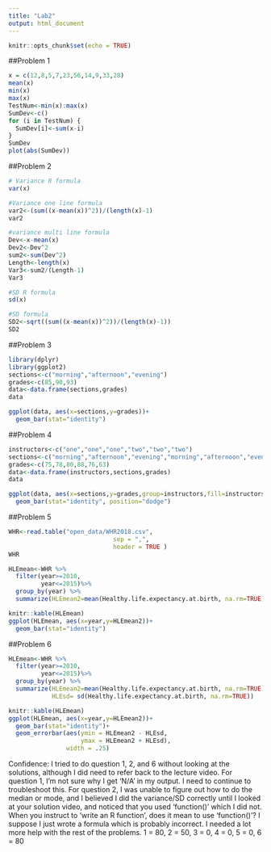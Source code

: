 ```yaml
---
title: "Lab2"
output: html_document
---
```


```r
knitr::opts_chunk$set(echo = TRUE)
```
##Problem 1

```r
x = c(12,8,5,7,23,56,14,9,33,28)
mean(x)
min(x)
max(x)
TestNum<-min(x):max(x)
SumDev<-c()
for (i in TestNum) {
  SumDev[i]<-sum(x-i)
}
SumDev
plot(abs(SumDev))
```



##Problem 2

```r
# Variance R formula
var(x)

#Variance one line formula
var2<-(sum((x-mean(x))^2))/(length(x)-1)
var2

#variance multi line formula
Dev<-x-mean(x)
Dev2<-Dev^2
sum2<-sum(Dev^2)
Length<-length(x)
Var3<-sum2/(Length-1)
Var3

#SD R formula
sd(x)

#SD formula
SD2<-sqrt((sum((x-mean(x))^2))/(length(x)-1))
SD2
```

##Problem 3

```r
library(dplyr)
library(ggplot2)
sections<-c("morning","afternoon","evening")
grades<-c(85,90,93)
data<-data.frame(sections,grades)
data

ggplot(data, aes(x=sections,y=grades))+
  geom_bar(stat="identity")
```
##Problem 4

```r
instructors<-c("one","one","one","two","two","two")
sections<-c("morning","afternoon","evening","morning","afternoon","evening")
grades<-c(75,78,80,88,76,63)
data<-data.frame(instructors,sections,grades)
data

ggplot(data, aes(x=sections,y=grades,group=instructors,fill=instructors))+
  geom_bar(stat="identity", position="dodge")
```
##Problem 5

```r

WHR<-read.table("open_data/WHR2018.csv",
                             sep = ",",
                             header = TRUE )
WHR

HLEmean<-WHR %>%
  filter(year>=2010,
         year<=2015)%>%
  group_by(year) %>%
  summarize(HLEmean2=mean(Healthy.life.expectancy.at.birth, na.rm=TRUE))

knitr::kable(HLEmean)
ggplot(HLEmean, aes(x=year,y=HLEmean2))+
  geom_bar(stat="identity")
```

##Problem 6

```r

HLEmean<-WHR %>%
  filter(year>=2010,
         year<=2015)%>%
  group_by(year) %>%
  summarize(HLEmean2=mean(Healthy.life.expectancy.at.birth, na.rm=TRUE),
            HLEsd= sd(Healthy.life.expectancy.at.birth, na.rm=TRUE))

knitr::kable(HLEmean)
ggplot(HLEmean, aes(x=year,y=HLEmean2))+
  geom_bar(stat="identity")+
  geom_errorbar(aes(ymin = HLEmean2 - HLEsd,
                    ymax = HLEmean2 + HLEsd),
                width = .25)
```

Confidence: I tried to do question 1, 2, and 6 without looking at the solutions, although I did need to refer back to the lecture video. For question 1, I'm not sure why I get 'N/A' in my output. I need to continue to troubleshoot this. For question 2, I was unable to figure out how to do the median or mode, and I believed I did the variance/SD correctly until I looked at your solution video, and noticed that you used 'function()' which I did not. When you instruct to 'write an R function', does it mean to use 'function()'? I suppose I just wrote a formula which is probably incorrect. I needed a lot more help with the rest of the problems.
1 = 80, 2 = 50, 3 = 0, 4 = 0, 5 = 0, 6 = 80